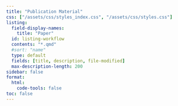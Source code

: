 ```yaml
---
title: "Publication Material"
css: ["/assets/css/styles_index.css", "/assets/css/styles.css"]
listing:
  field-display-names:
    title: "Paper"
  id: listing-workflow
  contents: "*.qmd"
  #sort: "name"
  type: default
  fields: [title, description, file-modified]
  max-description-length: 200
sidebar: false
format:
  html:
    code-tools: false
toc: false
---
```

